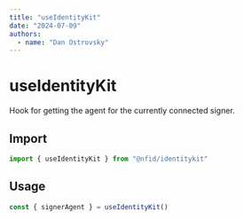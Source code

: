 ```yaml
---
title: "useIdentityKit"
date: "2024-07-09"
authors:
  - name: "Dan Ostrovsky"
---
```


# useIdentityKit

Hook for getting the agent for the currently connected signer.

## Import

```typescript
import { useIdentityKit } from "@nfid/identitykit"
```

## Usage

```typescript
const { signerAgent } = useIdentityKit()
```